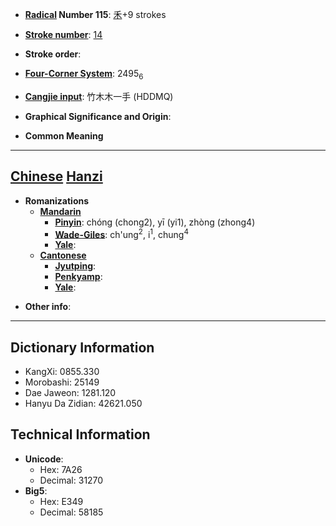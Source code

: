 * '''[[Wiktionary:Chinese radical index| Radical]] Number 115''': [[Wiktionary:Chinese radical index 禾|禾]]+9 strokes

* '''[[Wiktionary:Chinese total strokes index|Stroke number]]''': [[Wiktionary:Chinese total strokes index 14|14]]

* '''Stroke order''': 

* '''[[Wiktionary:Chinese four corner index|Four-Corner System]]''': 2495<sub>6</sub>

* '''[[Wiktionary:Chinese Cangjie index|Cangjie input]]''': 竹木木一手 (HDDMQ)

* '''Graphical Significance and Origin''': 

* '''Common Meaning'''

----

== [[Chinese]] [[Hanzi]] ==

* '''Romanizations'''
** '''[[Mandarin]]'''
*** '''[[Pinyin]]''': chóng (chong2), yī (yi1), zhòng (zhong4)
*** '''[[Wade-Giles]]''': ch'ung<sup>2</sup>, i<sup>1</sup>, chung<sup>4</sup>
*** '''[[Yale]]''': 
** '''[[Cantonese]]'''
*** '''[[Jyutping]]''':
*** '''[[Penkyamp]]''': 
*** '''[[Yale]]''': 

* '''Other info''': 

----

== Dictionary Information ==

* KangXi: 0855.330
* Morobashi: 25149
* Dae Jaweon: 1281.120
* Hanyu Da Zidian: 42621.050

== Technical Information ==

* '''Unicode''':
** Hex: 7A26
** Decimal: 31270
* '''Big5''':
** Hex: E349
** Decimal: 58185